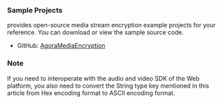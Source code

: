 <PlatformWrapper platform="windows">

### Sample Projects

<Vg k="COMPANY" /> provides open-source media stream encryption example projects for your reference. You can download or view the sample source code.

* GitHub: [AgoraMediaEncryption](https://github.com/AgoraIO/API-Examples/tree/main/windows/APIExample/APIExample/Advanced/MediaEncrypt)

### Note

If you need to interoperate with the audio and video SDK of the Web platform, you also need to convert the String type key mentioned in this article from Hex encoding format to ASCII encoding format.

</PlatformWrapper>
